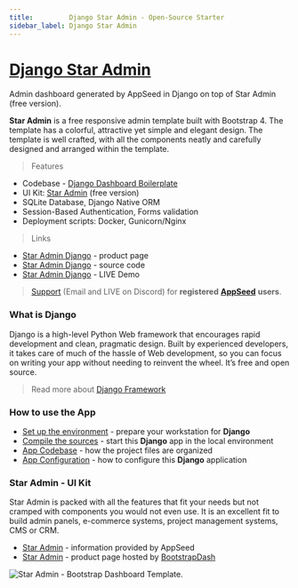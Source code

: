 ```yaml
---
title:         Django Star Admin - Open-Source Starter
sidebar_label: Django Star Admin
---
```


# [Django Star Admin](https://appseed.us/product/star-admin/django/)

<SubHeading> Admin dashboard generated by AppSeed in Django on top of Star Admin (free version).</SubHeading>

**Star Admin** is a free responsive admin template built with Bootstrap 4. The template has a colorful, attractive yet simple and elegant design. The template is well crafted, with all the components neatly and carefully designed and arranged within the template.

> Features

- Codebase - [Django Dashboard Boilerplate](../../boilerplate-code/django-dashboard.mdx)
- UI Kit: [Star Admin](../../content/bootstrap-template/star-admin.mdx) (free version)
- SQLite Database, Django Native ORM
- Session-Based Authentication, Forms validation
- Deployment scripts: Docker, Gunicorn/Nginx

> Links

- [Star Admin Django](https://appseed.us/product/star-admin/django/) - product page
- [Star Admin Django](https://github.com/app-generator/django-star-admin) - source code
- [Star Admin Django](https://django-star-admin.appseed-srv1.com/) - LIVE Demo

> [Support](https://appseed.us/support) (Email and LIVE on Discord) for **registered** [**AppSeed**](https://appseed.us/) **users**.

### What is Django

Django is a high-level Python Web framework that encourages rapid development and clean, pragmatic design. Built by experienced developers, it takes care of much of the hassle of Web development, so you can focus on writing your app without needing to reinvent the wheel. It’s free and open source.

> Read more about [Django Framework](../../content/what-is/django.mdx)

### How to use the App

- [Set up the environment](../../boilerplate-code/django-dashboard.mdx#environment-1) - prepare your workstation for **Django**
- [Compile the sources](../../boilerplate-code/django-dashboard.mdx#build-the-app-1) - start this **Django** app in the local environment
- [App Codebase](../../boilerplate-code/django-dashboard.mdx#app-codebase) - how the project files are organized
- [App Configuration](../../boilerplate-code/django-dashboard.mdx#app-configuration) - how to configure this **Django** application

### Star Admin - UI Kit

Star Admin is packed with all the features that fit your needs but not cramped with components you would not even use. It is an excellent fit to build admin panels, e-commerce systems, project management systems, CMS or CRM.

- [Star Admin](../../content/bootstrap-template/star-admin.mdx) - information provided by AppSeed
- [Star Admin](https://bit.ly/2VXUgKu) - product page hosted by [BootstrapDash](../../content/partners/bootstrapdash.mdx)

![Star Admin - Bootstrap Dashboard Template.](../../../static/assets/docs-star-admin-screen.jpg)
